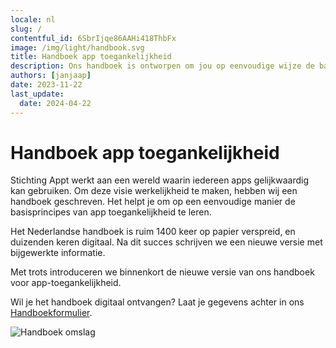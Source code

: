 ```yaml
---
locale: nl
slug: /
contentful_id: 6SbrIjqe86AAHi418ThbFx
image: /img/light/handbook.svg
title: Handboek app toegankelijkheid
description: Ons handboek is ontworpen om jou op eenvoudige wijze de basisprincipes van app toegankelijkheid te leren.
authors: [janjaap]
date: 2023-11-22
last_update:
  date: 2024-04-22
---
```


# Handboek app toegankelijkheid

Stichting Appt werkt aan een wereld waarin iedereen apps gelijkwaardig kan gebruiken. Om deze visie werkelijkheid te maken, hebben wij een handboek geschreven. Het helpt je om op een eenvoudige manier de basisprincipes van app toegankelijkheid te leren.

Het Nederlandse handboek is ruim 1400 keer op papier verspreid, en duizenden keren digitaal. Na dit succes schrijven we een nieuwe versie met bijgewerkte informatie.

Met trots introduceren we binnenkort de nieuwe versie van ons handboek voor app-toegankelijkheid.

Wil je het handboek digitaal ontvangen? Laat je gegevens achter in ons [Handboekformulier](https://appt.li/handbook-form).

<Image src="/img/light/5ProMobile09072021ZA-27.jpg" alt="Handboek omslag"/>
